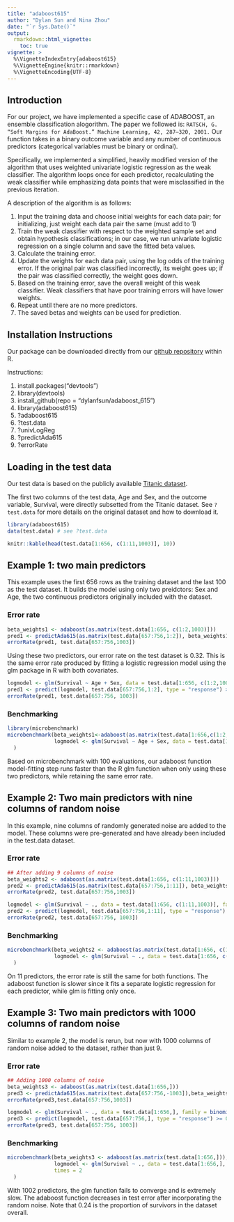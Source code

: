 ```yaml
---
title: "adaboost615"
author: "Dylan Sun and Nina Zhou"
date: "`r Sys.Date()`"
output: 
  rmarkdown::html_vignette:
    toc: true
vignette: >
  %\VignetteIndexEntry{adaboost615}
  %\VignetteEngine{knitr::rmarkdown}
  %\VignetteEncoding{UTF-8}
---
```



## Introduction
For our project, we have implemented a specific case of ADABOOST, an ensemble classification alogorithm. The paper we followed is: `RATSCH, G. “Soft Margins for AdaBoost.” Machine Learning, 42, 287–320, 2001.` Our function takes in a binary outcome variable and any number of continuous predictors (categorical variables must be binary or ordinal).

Specifically, we implemented a simplified, heavily modified version of the algorithm that uses weighted univariate logistic regression as the weak classifier. The algorithm loops once for each predictor, recalculating the weak classifier while emphasizing data points that were misclassified in the previous iteration. 

A description of the algorithm is as follows:

1. Input the training data and choose initial weights for each data pair; for initializing, just weight each data pair the same (must add to 1)
2. Train the weak classifier with respect to the weighted sample set and obtain hypothesis classifications; in our case, we run univariate logistic regression on a single column and save the fitted beta values.
3. Calculate the training error. 
4. Update the weights for each data pair, using the log odds of the training error. If the original pair was classified incorrectly, its weight goes up; if the pair was classified correctly, the weight goes down. 
5. Based on the training error, save the overall weight of this weak classifier. Weak classifiers that have poor training errors will have lower weights.
6. Repeat until there are no more predictors. 
7. The saved betas and weights can be used for prediction. 

## Installation Instructions
Our package can be downloaded directly from our [github repository](https://github.com/dylanfsun/adaboost_615) within R.

Instructions:

1. install.packages("devtools")
2. library(devtools)
3. install_github(repo = "dylanfsun/adaboost_615") 
4. library(adaboost615)
5. ?adaboost615
6. ?test.data
7. ?univLogReg
8. ?predictAda615
9. ?errorRate


## Loading in the test data
Our test data is based on the publicly available [Titanic dataset](http://math.ucdenver.edu/RTutorial/titanic.txt). 

The first two columns of the test data, Age and Sex, and the outcome variable, Survival, were directly subsetted from the Titanic dataset. See `?test.data` for more details on the original dataset and how to download it. 
```r
library(adaboost615)
data(test.data) # see ?test.data
```
```r
knitr::kable(head(test.data[1:656, c(1:11,1003)], 10))
```


## Example 1: two main predictors
This example uses the first 656 rows as the training dataset and the last 100 as the test dataset. It builds the model using only two preidctors: Sex and Age, the two continuous predictors originally included with the dataset.

### Error rate
```r
beta_weights1 <- adaboost(as.matrix(test.data[1:656, c(1:2,1003)]))
pred1 <- predictAda615(as.matrix(test.data[657:756,1:2]), beta_weights1)
errorRate(pred1, test.data[657:756,1003])
```
Using these two predictors, our error rate on the test dataset is 0.32. This is the same error rate produced by fitting a logistic regression model using the glm package in R with both covariates.
```r
logmodel <- glm(Survival ~ Age + Sex, data = test.data[1:656, c(1:2,1003)], family = binomial(link = "logit"))
pred1 <- predict(logmodel, test.data[657:756,1:2], type = "response") >= 0.5
errorRate(pred1, test.data[657:756, 1003])
```
### Benchmarking
```r
library(microbenchmark)
microbenchmark(beta_weights1<-adaboost(as.matrix(test.data[1:656,c(1:2,1003)])), 
               logmodel <- glm(Survival ~ Age + Sex, data = test.data[1:656, c(1:2,1003)], family = binomial(link = "logit"))
  )
```
Based on microbenchmark with 100 evaluations, our adaboost function model-fitting step runs faster than the R glm function when only using these two predictors, while retaining the same error rate.  

## Example 2: Two main predictors with nine columns of random noise
In this example, nine columns of randomly generated noise are added to the model. These columns were pre-generated and have already been included in the test.data dataset.

### Error rate
```r
## After adding 9 columns of noise
beta_weights2 <- adaboost(as.matrix(test.data[1:656, c(1:11,1003)]))
pred2 <- predictAda615(as.matrix(test.data[657:756,1:11]), beta_weights2)
errorRate(pred2, test.data[657:756,1003])
```
```r
logmodel <- glm(Survival ~ ., data = test.data[1:656, c(1:11,1003)], family = binomial(link = "logit"))
pred2 <- predict(logmodel, test.data[657:756,1:11], type = "response") >= 0.5
errorRate(pred2, test.data[657:756, 1003])
```
### Benchmarking
```r
microbenchmark(beta_weights2 <- adaboost(as.matrix(test.data[1:656, c(1:11,1003)])),
               logmodel <- glm(Survival ~ ., data = test.data[1:656, c(1:11,1003)], family = binomial(link = "logit"))
  )
```
On 11 predictors, the error rate is still the same for both functions. The adaboost function is slower since it fits a separate logistic regression for each predictor, while glm is fitting only once. 

## Example 3: Two main predictors with 1000 columns of random noise
Similar to example 2, the model is rerun, but now with 1000 columns of random noise added to the dataset, rather than just 9. 

### Error rate
```r
## Adding 1000 columns of noise
beta_weights3 <- adaboost(as.matrix(test.data[1:656,]))
pred3 <- predictAda615(as.matrix(test.data[657:756,-1003]),beta_weights3)
errorRate(pred3,test.data[657:756,1003])
```
```r
logmodel <- glm(Survival ~ ., data = test.data[1:656,], family = binomial(link = "logit"))
pred3 <- predict(logmodel, test.data[657:756,], type = "response") >= 0.5
errorRate(pred3, test.data[657:756, 1003])
```
### Benchmarking
```r
microbenchmark(beta_weights3 <- adaboost(as.matrix(test.data[1:656,])),
               logmodel <- glm(Survival ~ ., data = test.data[1:656,], family = binomial(link = "logit")), 
               times = 2
  )
```
With 1002 predictors, the glm function fails to converge and is extremely slow. The adaboost function decreases in test error after incorporating the random noise. Note that 0.24 is the proportion of survivors in the dataset overall. 



